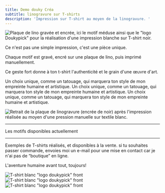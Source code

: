 ```yaml
---
title: Demo douky Créa
subtitle: linogravure sur T-shirts
description: 'Impression sur T-shirt au moyen de la linogravure. '
---
```


<Image alignment="left" width="md" src="/images/creations/PXL_20250720_160548636~2.jpg" border={true} alt="Plaque de lino gravée et encrée, ici le motif méduse ainsi que le &#x22;logo Doukypick&#x22; pour la réalisation d'une impression blanche sur T-shirt noir. " />

Ce n'est pas une simple impression, c'est une pièce unique.

Chaque motif est gravé, encré sur une plaque de lino, puis imprimé manuellement.

Ce geste fort donne à ton t-shirt l'authenticité et le grain d'une œuvre d'art.

Un choix unique, comme un tatouage, qui marquera ton style de mon empreinte humaine et artistique.
Un choix unique, comme un tatouage, qui marquera ton style de mon empreinte humaine et artistique.
Un choix unique, comme un tatouage, qui marquera ton style de mon empreinte humaine et artistique.

<Image alignment="" width="lg" src="/images/creations/Screenshot_20251006-165558.png" alt="Retrait de la plaque de linogravure (encrée de noir) après l'impression réalisée au moyen d'une pression manuelle sur textile blanc." border={true} />

***

Les motifs disponibles actuellement

<Gallery src="src/content/galleries/creations/motifs-linogravure.json" />

***

Exemples de T-shirts réalisés, et disponibles à la vente. si tu souhaites passer commande, envoies moi un e-mail pour une mise en contact car je n'ai pas de “boutique” en ligne.

L'aventure humaine avant tout, toujours!

<Image alignment="left" width="sm" src="/images/creations/t-shirts/logo/Face.jpg" alt="T-shirt blanc &#x22;logo doukypick&#x22; front " border={true} />

<Image alignment="right" width="sm" src="/images/creations/t-shirts/logo/dos-debardeur.jpg" alt="T-shirt blanc &#x22;logo doukypick&#x22; front " border={true} />

<Image alignment="" width="sm" src="/images/creations/t-shirts/logo/dos-tshirt-noir.jpg" alt="T-shirt blanc &#x22;logo doukypick&#x22; front " border={true} />

<Gallery src="src/content/galleries/creations/t-shirts/octopus.json" />

<Gallery src="src/content/galleries/creations/t-shirts/meduse.json" />

<Gallery src="src/content/galleries/creations/t-shirts/heron.json" />

<Gallery src="src/content/galleries/creations/t-shirts/cabane.json" />
